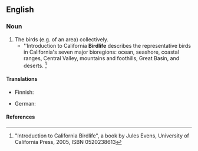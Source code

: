 ==English==

===Noun===
{{en-noun|-}}

# The birds (e.g. of an area) collectively.
#* ''Introduction to California '''Birdlife''' describes the representative birds in California's seven major bioregions: ocean, seashore, coastal ranges, Central Valley, mountains and foothills, Great Basin, and deserts. <ref>"Introduction to California Birdlife", a book by Jules Evens, University of California Press, 2005, ISBN 0520238613</ref>

====Translations====
{{trans-top|birds collectively}}
* Finnish: {{t|fi|linnusto}}
{{trans-mid}}
* German: {{t|de|Vogelwelt|f}}
{{trans-bottom}}

====References====
<references/>